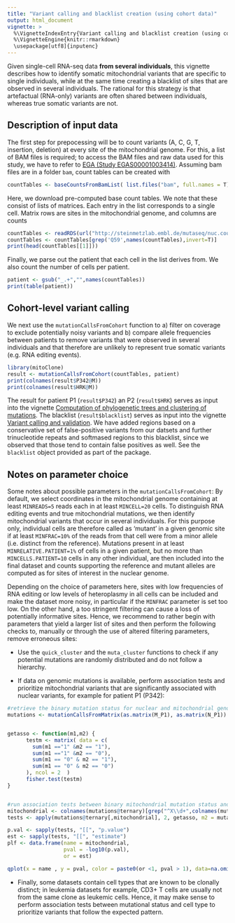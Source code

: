 ```yaml
---
title: "Variant calling and blacklist creation (using cohort data)"
output: html_document
vignette: >
  %\VignetteIndexEntry{Variant calling and blacklist creation (using cohort data)"}
  %\VignetteEngine{knitr::rmarkdown}
  \usepackage[utf8]{inputenc}
---
```


Given single-cell RNA-seq data **from several individuals**, this vignette describes how to identify somatic mitochondrial variants that are specific to single individuals, while at the same time creating a blacklist of sites that are observed in several individuals. The rational for this strategy is that artefactual (RNA-only) variants are often shared between individuals, whereas true somatic variants are not.

## Description of input data

The first step for prepocessing will be to count variants (A, C, G, T, insertion, deletion) at every site of the mitochondrial genome. For this, a list of BAM files is required; to access the BAM files and raw data used for this study, we have to refer to [EGA (Study EGAS00001003414)](https://www.ebi.ac.uk/ega/studies/EGAS00001003414). Assuming bam files are in a folder `bam`, count tables can be created with


```r
countTables <- baseCountsFromBamList( list.files("bam", full.names = T) )
```

Here, we download pre-computed base count tables. We note that these consist of lists of matrices. Each entry in the list corresponds to a single cell. Matrix rows are sites in the mitochondrial genome, and columns are counts 

```r
countTables <- readRDS(url("http://steinmetzlab.embl.de/mutaseq/nuc.count.per.position.RDS"))
countTables <- countTables[grep('Q59',names(countTables),invert=T)]
print(head(countTables[[1]]))
```

Finally, we parse out the patient that each cell in the list derives from. We also count the number of cells per patient.

```r
patient <- gsub("_.+","",names(countTables))
print(table(patient))
```

## Cohort-level variant calling

We next use the `mutationCallsFromCohort` function to a) filter on coverage to exclude potentially noisy variants and b) compare allele frequencies between patients to remove variants that were observed in several individuals and that therefore are unlikely to represent true somatic variants (e.g. RNA editing events).

```r
library(mitoClone)
result <- mutationCallsFromCohort(countTables, patient)
print(colnames(result$P342@M))
print(colnames(result$HRK@M))
```

The result for patient P1 (`result$P342`) an P2 (`result$HRK`) serves as input into the vignette [Computation of phylogenetic trees and clustering of mutations](clustering.html). The blacklist (`result$blacklist`) serves as input into the vignette [Variant calling and validation](calling.html). We have added regions based on a conservative set of false-positive variants from our datsets and further trinucleotide repeats and softmased regions to this blacklist, since we observed that those tend to contain false positives as well. See the `blacklist` object provided as part of the package.

## Notes on parameter choice

Some notes about possible parameters in the `mutationCallsFromCohort`: By default, we select coordinates in the mitochondrial genome containing at least `MINREADS=5` reads each in at least `MINCELL=20` cells. To distinguish RNA editing events and true mitochondrial mutations, we then identify mitochondrial variants that occur in several individuals. For this purpose only, individual cells are therefore called as 'mutant' in a given genomic site if at least `MINFRAC=10%` of the reads from that cell were from a minor allele (i.e. distinct from the reference). Mutations present in at least `MINRELATIVE.PATIENT=1%` of cells in a given patient, but no more than `MINCELLS.PATIENT=10` cells in any other individual, are then included into the final dataset and counts supporting the reference and mutant alleles are computed as for sites of interest in the nuclear genome. 

Depending on the choice of parameters here, sites with low frequencies of RNA editing or low levels of heteroplasmy in all cells can be included and make the dataset more noisy, in particular if the `MINFRAC` parameter is set too low. On the other hand, a too stringent filtering can cause a loss of potentially informative sites. Hence, we recommend to rather begin with parameters that yield a larger list of sites and then perform the following checks to, manually or through the use of altered filtering parameters, remove erroneous sites:

* Use the `quick_cluster` and the `muta_cluster` functions to check if any potential mutations are randomly distributed and do not follow a hierarchy.

* If data on genomic mutations is available, perform association tests and prioritize mitochondrial variants that are significantly associated with nuclear variants, for example for patient P1 (P342):

```r
#retrieve the binary mutation status for nuclear and mitochondrial genomic mutation from read count tables (corresponds to result$P342 , but additionally contains nuclear mutation calls)
mutations <- mutationCallsFromMatrix(as.matrix(M_P1), as.matrix(N_P1))


getasso <- function(m1,m2) {
      testm <- matrix( data = c(
        sum(m1 =="1" &m2 == "1"),
        sum(m1 =="1" &m2 == "0"),
        sum(m1 == "0" & m2 == "1"),
        sum(m1 == "0" & m2 == "0")
      ), ncol = 2  )
      fisher.test(testm)
}


#run association tests between binary mitochondrial mutation status and binary SRSF2 mutation status
mitochondrial <- colnames(mutations@ternary)[grep("^X\\d+",colnames(mutations@ternary))]
tests <- apply(mutations@ternary[,mitochondrial], 2, getasso, m2 = mutations@ternary[,"SRSF2"])

p.val <- sapply(tests, "[[", "p.value")
est <- sapply(tests, "[[", "estimate")
plf <- data.frame(name = mitochondrial,
                  pval = -log10(p.val),
                  or = est)

qplot(x = name , y = pval, color = paste0(or <1, pval > 1), data=na.omit(plf)) + coord_flip() + theme_bw()+ theme(panel.grid = element_blank(), axis.title.x = element_text(color="black"), axis.text = element_text(color="black"), axis.text.y = element_text(size = 6)) + xlab("") + ylab("Association w/ SRSF2 mutation (-log10 p)")+ scale_color_manual(values = c("TRUETRUE" = "blue","FALSETRUE" = "red", "FALSEFALSE" = "grey", "TRUEFALSE" = "grey"), guide=F)


```

* Finally, some datasets contain cell types that are known to be clonally distinct; in leukemia datasets for example, CD3+ T cells are usually not from the same clone as leukemic cells. Hence, it may make sense to perform association tests between mutational status and cell type to prioritize variants that follow the expected pattern.
